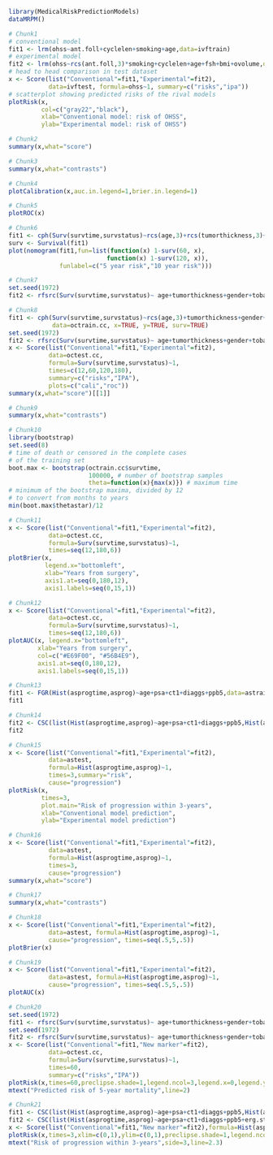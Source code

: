 ```r
library(MedicalRiskPredictionModels)
dataMRPM() 
```

```r
# Chunk1
# conventional model
fit1 <- lrm(ohss~ant.foll+cyclelen+smoking+age,data=ivftrain)
# experimental model
fit2 <- lrm(ohss~rcs(ant.foll,3)*smoking+cyclelen+age+fsh+bmi+ovolume,data=ivftrain,penalty=10)
# head to head comparison in test dataset
x <- Score(list("Conventional"=fit1,"Experimental"=fit2),
           data=ivftest, formula=ohss~1, summary=c("risks","ipa"))
# scatterplot showing predicted risks of the rival models  
plotRisk(x,
         col=c("gray22","black"),
         xlab="Conventional model: risk of OHSS",
         ylab="Experimental model: risk of OHSS") 
```

```r
# Chunk2
summary(x,what="score") 
```

```r
# Chunk3
summary(x,what="contrasts") 
```

```r
# Chunk4
plotCalibration(x,auc.in.legend=1,brier.in.legend=1) 
```

```r
# Chunk5
plotROC(x) 
```

```r
# Chunk6
fit1 <- cph(Surv(survtime,survstatus)~rcs(age,3)+rcs(tumorthickness,3)+gender+tobacco+deep.invasion+site+race+x.posnodes+tumormaxdimension+vascular.invasion,data=octrain.cc,x=TRUE,surv=TRUE)
surv <- Survival(fit1)
plot(nomogram(fit1,fun=list(function(x) 1-surv(60, x),
                           function(x) 1-surv(120, x)),
              funlabel=c("5 year risk","10 year risk"))) 
```

```r
# Chunk7
set.seed(1972)
fit2 <- rfsrc(Surv(survtime,survstatus)~ age+tumorthickness+gender+tobacco+deep.invasion+site+race+x.posnodes+tumormaxdimension+vascular.invasion,data=octrain.cc) 
```

```r
# Chunk8
fit1 <- cph(Surv(survtime,survstatus)~rcs(age,3)+tumorthickness+gender+tobacco+deep.invasion+site+race+x.posnodes+tumormaxdimension+vascular.invasion,
            data=octrain.cc, x=TRUE, y=TRUE, surv=TRUE)
set.seed(1972)
fit2 <- rfsrc(Surv(survtime,survstatus)~ age+tumorthickness+gender+tobacco+deep.invasion+site+race+x.posnodes+tumormaxdimension+vascular.invasion,data=octrain.cc)
x <- Score(list("Conventional"=fit1,"Experimental"=fit2),
           data=octest.cc,
           formula=Surv(survtime,survstatus)~1,
           times=c(12,60,120,180),
           summary=c("risks","IPA"),
           plots=c("cali","roc"))
summary(x,what="score")[[1]] 
```

```r
# Chunk9
summary(x,what="contrasts") 
```

```r
# Chunk10
library(bootstrap)
set.seed(8)
# time of death or censored in the complete cases
# of the training set
boot.max <- bootstrap(octrain.cc$survtime, 
                      100000, # number of bootstrap samples
                      theta=function(x){max(x)}) # maximum time
# minimum of the bootstrap maxima, divided by 12
# to convert from months to years
min(boot.max$thetastar)/12 
```

```r
# Chunk11
x <- Score(list("Conventional"=fit1,"Experimental"=fit2),
           data=octest.cc,
           formula=Surv(survtime,survstatus)~1,
           times=seq(12,180,6))
plotBrier(x,
          legend.x="bottomleft",
          xlab="Years from surgery",
          axis1.at=seq(0,180,12),
          axis1.labels=seq(0,15,1)) 
```

```r
# Chunk12
x <- Score(list("Conventional"=fit1,"Experimental"=fit2),
           data=octest.cc,
           formula=Surv(survtime,survstatus)~1,
           times=seq(12,180,6))
plotAUC(x, legend.x="bottomleft",
        xlab="Years from surgery",
        col=c("#E69F00", "#56B4E9"),
        axis1.at=seq(0,180,12),
        axis1.labels=seq(0,15,1)) 
```

```r
# Chunk13
fit1 <- FGR(Hist(asprogtime,asprog)~age+psa+ct1+diaggs+ppb5,data=astrain,cause="progression")
fit1 
```

```r
# Chunk14
fit2 <- CSC(list(Hist(asprogtime,asprog)~age+psa+ct1+diaggs+ppb5,Hist(asprogtime,asprog)~age),data=astrain,cause="progression")
fit2 
```

```r
# Chunk15
x <- Score(list("Conventional"=fit1,"Experimental"=fit2),
           data=astest,
           formula=Hist(asprogtime,asprog)~1,
           times=3,summary="risk",
           cause="progression")
plotRisk(x,
         times=3,
         plot.main="Risk of progression within 3-years",
         xlab="Conventional model prediction",
         ylab="Experimental model prediction") 
```

```r
# Chunk16
x <- Score(list("Conventional"=fit1,"Experimental"=fit2),
           data=astest,
           formula=Hist(asprogtime,asprog)~1,
           times=3,
           cause="progression")
summary(x,what="score") 
```

```r
# Chunk17
summary(x,what="contrasts") 
```

```r
# Chunk18
x <- Score(list("Conventional"=fit1,"Experimental"=fit2),
           data=astest, formula=Hist(asprogtime,asprog)~1,
           cause="progression", times=seq(.5,5,.5))
plotBrier(x) 
```

```r
# Chunk19
x <- Score(list("Conventional"=fit1,"Experimental"=fit2),
           data=astest, formula=Hist(asprogtime,asprog)~1,
           cause="progression", times=seq(.5,5,.5))
plotAUC(x) 
```

```r
# Chunk20
set.seed(1972)
fit1 <- rfsrc(Surv(survtime,survstatus)~ age+tumorthickness+gender+tobacco+deep.invasion+site+race+x.posnodes+tumormaxdimension+vascular.invasion,data=octrain.cc)
set.seed(1972)
fit2 <- rfsrc(Surv(survtime,survstatus)~ age+tumorthickness+gender+tobacco+deep.invasion+site+race+x.posnodes+tumormaxdimension+vascular.invasion+Grade,data=octrain.cc)
x <- Score(list("Conventional"=fit1,"New marker"=fit2),
           data=octest.cc,
           formula=Surv(survtime,survstatus)~1,
           times=60,
           summary=c("risks","IPA"))
plotRisk(x,times=60,preclipse.shade=1,legend.ncol=3,legend.x=0,legend.y=1.1,legend.xpd=NA)
mtext("Predicted risk of 5-year mortality",line=2) 
```

```r
# Chunk21
fit1 <- CSC(list(Hist(asprogtime,asprog)~age+psa+ct1+diaggs+ppb5,Hist(asprogtime,asprog)~age),data=astrain,cause="progression")
fit2 <- CSC(list(Hist(asprogtime,asprog)~age+psa+ct1+diaggs+ppb5+erg.status,Hist(asprogtime,asprog)~age+erg.status),data=astrain,cause="progression")
x <- Score(list("Conventional"=fit1,"New marker"=fit2),formula=Hist(asprogtime,asprog)~1,cause="progression",data=astest,times=3,summary="risks")
plotRisk(x,times=3,xlim=c(0,1),ylim=c(0,1),preclipse.shade=1,legend.ncol=3,legend.x=0,legend.y=1,legend.xpd=NA)
mtext("Risk of progression within 3-years",side=3,line=2.3) 
```

